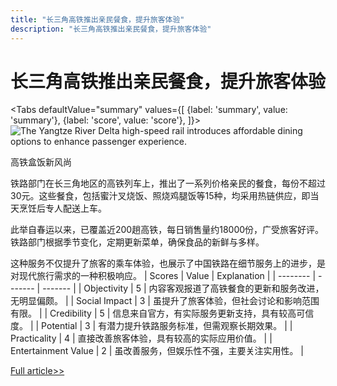 ```yaml
---
title: "长三角高铁推出亲民餐食，提升旅客体验"
description: "长三角高铁推出亲民餐食，提升旅客体验"
---
```



# 长三角高铁推出亲民餐食，提升旅客体验


<Tabs
	defaultValue="summary"
	values={[
	{label: 'summary', value: 'summary'},
	{label: 'score', value: 'score'},
]}>
<TabItem value="summary">
<img
  src="https://pub-0a8ecc5052d0464f962a5358e503f73e.r2.dev/2024/06/Foo-fIb-1717494999-0.jpg"
  alt="The Yangtze River Delta high-speed rail introduces affordable dining options to enhance passenger experience."
/>



高铁盒饭新风尚

铁路部门在长三角地区的高铁列车上，推出了一系列价格亲民的餐食，每份不超过30元。这些餐食，包括蜜汁叉烧饭、照烧鸡腿饭等15种，均采用热链供应，即当天烹饪后专人配送上车。

此举自春运以来，已覆盖近200趟高铁，每日销售量约18000份，广受旅客好评。铁路部门根据季节变化，定期更新菜单，确保食品的新鲜与多样。

这种服务不仅提升了旅客的乘车体验，也展示了中国铁路在细节服务上的进步，是对现代旅行需求的一种积极响应。
</TabItem>
<TabItem value="score">
	| Scores     | Value   | Explanation |
	| -------- | ------- | ------- |
	| Objectivity  | 5    | 内容客观报道了高铁餐食的更新和服务改进，无明显偏颇。    |
	| Social Impact | 3     | 虽提升了旅客体验，但社会讨论和影响范围有限。    |
	| Credibility    | 5    | 信息来自官方，有实际服务更新支持，具有较高可信度。    |
	| Potential    | 3    | 有潜力提升铁路服务标准，但需观察长期效果。    |
	| Practicality    | 4    | 直接改善旅客体验，具有较高的实际应用价值。    |
	| Entertainment Value    | 2    | 虽改善服务，但娱乐性不强，主要关注实用性。    |
</TabItem>
</Tabs>

[Full article>>](https://www.cnbeta.com.tw/articles/tech/1433427.htm)
